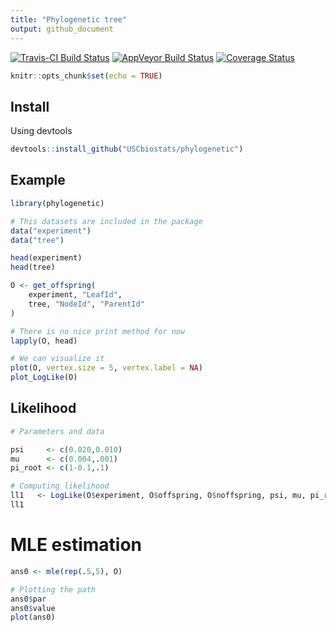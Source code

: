 ```yaml
---
title: "Phylogenetic tree"
output: github_document
---
```


[![Travis-CI Build Status](https://travis-ci.org/USCbiostats/phylogenetic.svg?branch=master)](https://travis-ci.org/USCbiostats/phylogenetic)
[![AppVeyor Build Status](https://ci.appveyor.com/api/projects/status/github/USCbiostats/phylogenetic?branch=master&svg=true)](https://ci.appveyor.com/project/USCbiostats/phylogenetic)
[![Coverage Status](https://img.shields.io/codecov/c/github/USCbiostats/phylogenetic/master.svg)](https://codecov.io/github/USCbiostats/phylogenetic?branch=master)

```r
knitr::opts_chunk$set(echo = TRUE)
```

## Install

Using devtools

```r
devtools::install_github("USCbiostats/phylogenetic")
```

## Example

```r
library(phylogenetic)
```


```r

# This datasets are included in the package
data("experiment")
data("tree")

head(experiment)
head(tree)
```

```r
O <- get_offspring(
    experiment, "LeafId", 
    tree, "NodeId", "ParentId"
)

# There is no nice print method for now
lapply(O, head)

# We can visualize it
plot(O, vertex.size = 5, vertex.label = NA)
plot_LogLike(O)
```

## Likelihood


```r
# Parameters and data

psi     <- c(0.020,0.010)
mu      <- c(0.004,.001)
pi_root <- c(1-0.1,.1)

# Computing likelihood
ll1   <- LogLike(O$experiment, O$offspring, O$noffspring, psi, mu, pi_root)
ll1
```

# MLE estimation

```r
ans0 <- mle(rep(.5,5), O)

# Plotting the path
ans0$par
ans0$value
plot(ans0)
```

